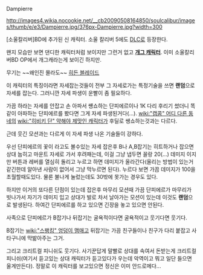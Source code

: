 Dampierre

http://images4.wikia.nocookie.net/__cb20090508164850/soulcalibur/images/thumb/e/e3/Dampierre.jpg/376px-Dampierre.jpg?width=300

[소울칼리버]BD에 추가된 신 캐릭터. 소울 칼리버 5에도 [[DLC]]로 등장한다.

왠지 모습만 보면 댄디한 캐릭터처럼 보이지만 그런거 없고 '''[[개그 캐릭터]]'''. 이미 소울칼리버BD OP에서 개그캐라는게 보이긴 하지만.

무기는 ~~왜인진 몰라도~~ [[히든 블레이드]]

이 캐릭터의 특징이라면 자세잡는것들이 전부 그 자세로가는 특정기술을 쓰면 '''랜덤'''으로 자세를 잡는다. 그러니깐 자세 파생이 운빨이 좀 필요하다.

가끔 하라는 자세를 안잡고 손 아파서 썡쇼하는 단피에르이나 1K 다리 후리기 썼더니 똑같이 아파하는 단피에르를 봤다면 그게 자세 파생된거다(...). [[wiki:"캡콤" 어디 다른 동네]]의 [[wiki:"히비키 단" 약해야 제맛인 캐릭터]]가 후딜로 쌩쇼하는것과는 다르다.

근데 웃긴 모션과는 다르게 이 자세 파생 나온 기술들이 강하다.

우선 단피에르의 꽃이 라고도 볼수있는 자세 잡은후 B나 A,B잡기는 히트하거나 잡으면 상대 눕히고 마운트 자세로 가서 후려패는데, 이걸 그냥 냅두면 꼴랑 20(...) 데미지 이지만 버튼과 레버를 열심히 돌리고 누르고 하면 데미지가 올라간다(올리는 방법이 있는거 같긴한데 알아낸 사람이 없어서 그냥 막누르면 된다). 누르다 보면 가끔 데미지가 100을 초월할때도있다. 물론 불나게 눌렀는데도 30밖에 못가는 경우도 있다.

하지만 이거의 또다른 단점이 있는데 잡은후 마무리 모션때 가끔 단피에르가 마무리가 빗나가서 자기가 데미지 입고 상대가 발로 차서 날아가는 모션이 있는데 이것도 '''랜덤'''으로 발생된다. 하여간 단피에르를 하고 있으면 긴장을 놓고 있으면 안된다.

사족으로 단피에르가 B잡기나 뒤잡기는 굴욕적이다면 굴욕적이고 웃기다면 웃기다.

B잡기는 [[wiki:"스팽킹" 엉덩이 맴매]]고 뒤잡기는 가끔 친구들이나 친구가 다리 붙잡고 사타구니에 막밞아주는 그거.

그리고 크리트컬 피니쉬도 웃기다. 사기꾼답게 말빨로 상대를 속여서 돈받는게 크리트컬 피니쉬(여기서 듣고있는 상대 캐릭터가 듣고있다가 우는데 악역이고 뭐고 일단 들으면 울게만든다). 정말로 이 캐릭터를 보고있으면 정신은 이미 안드로메다...
